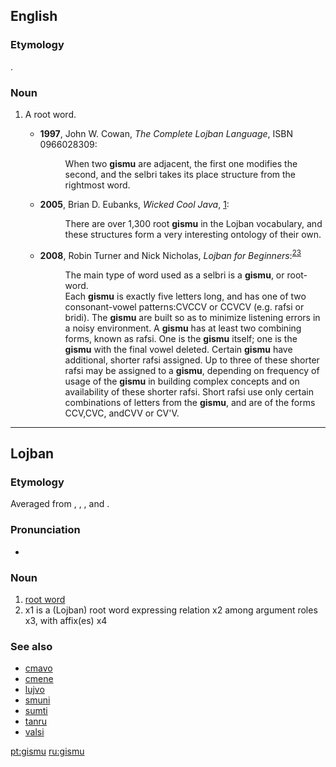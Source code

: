 ==English==

===Etymology===
{{etyl|jbo|en}} {{term|gismu|lang=jbo}}.

===Noun===
{{en-noun|pl=gismu}}

# {{context|Lojban grammar}} A root word.
#* '''1997''', John W. Cowan, ''The Complete Lojban Language'', ISBN 0966028309:
#*: When two '''gismu''' are adjacent, the first one modifies the second, and the selbri takes its place structure from the rightmost word.
#* '''2005''', Brian D. Eubanks, ''Wicked Cool Java'', [http://books.google.com/books?vid=ISBN1593270615&id=diqHjRjMhW0C&pg=PA91&lpg=PA91&dq=gismu&sig=595_-1oi-rueN1aFqJhXGlYn9Fc]:
#*: There are over 1,300 root '''gismu''' in the Lojban vocabulary, and these structures form a very interesting ontology of their own.
#* '''2008''', Robin Turner and Nick Nicholas, ''Lojban for Beginners'':<sup>[http://www.tlg.uci.edu/~opoudjis/lojbanbrochure/lessons/less2.html]</sup><sup>[http://www.lojban.org/tiki/tiki-index.php?page=Lojban%20Tutorial:%20Lesson%202]</sup>
#*: The main type of word used as a selbri is a '''gismu''', or root-word.
#*: Each '''gismu''' is exactly five letters long, and has one of two consonant-vowel patterns:CVCCV or CCVCV (e.g. rafsi or bridi). The '''gismu''' are built so as to minimize listening errors in a noisy environment. A '''gismu''' has at least two combining forms, known as rafsi. One is the '''gismu''' itself; one is the '''gismu''' with the final vowel deleted. Certain '''gismu''' have additional, shorter rafsi assigned. Up to three of these shorter rafsi may be assigned to a '''gismu''', depending on frequency of usage of the '''gismu''' in building complex concepts and on availability of these shorter rafsi. Short rafsi use only certain combinations of letters from the '''gismu''', and are of the forms CCV,CVC, andCVV or CV'V. 

----

==Lojban==

===Etymology===
Averaged from {{etyl|zh|jbo}} {{term|根源||source|tr=gēnyuán}}, {{etyl|en|jbo}} {{term|base}}, {{etyl|hi|jbo}} {{term|मूल||root|tr=mūl}}, and {{etyl|es|jbo}} {{term|raíz||root}}.

===Pronunciation===
* {{IPA|/'gismu/|lang=jbo}}

===Noun===
{{jbo-gismu|gim|gi'u}}

# [[root word]]
# x1 is a (Lojban) root word expressing relation x2 among argument roles x3, with affix(es) x4

===See also===
* [[cmavo]]
* [[cmene]]
* [[lujvo]]
* [[smuni]]
* [[sumti]]
* [[tanru]]
* [[valsi]]

[[pt:gismu]]
[[ru:gismu]]